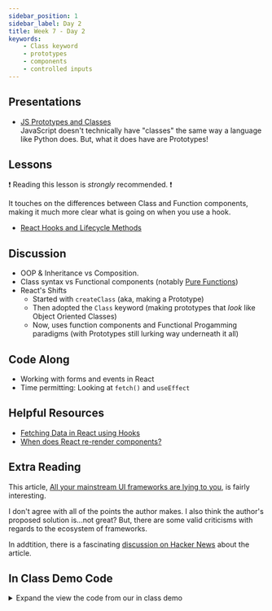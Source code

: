 ```yaml
---
sidebar_position: 1
sidebar_label: Day 2
title: Week 7 - Day 2
keywords:
    - Class keyword
    - prototypes
    - components
    - controlled inputs
---
```


## Presentations

- [JS Prototypes and Classes](https://docs.google.com/presentation/d/1pUhcUx89DHMSSMUbRKobe-kAq4XtC-_8IK-fFRjGIcY/edit?usp=sharing)
  <br/>JavaScript doesn't technically have "classes" the same way a language like Python does. But, what it does have are Prototypes!

## Lessons

:exclamation: Reading this lesson is _strongly_ recommended. :exclamation:

It touches on the differences between Class and Function components, making it much more clear what is going on when you use a hook.
- [React Hooks and Lifecycle Methods](/docs/lessons/react/react-hooks/)

## Discussion

- OOP & Inheritance vs Composition.
- Class syntax vs Functional components (notably [Pure Functions](https://react.dev/learn/keeping-components-pure))
- React's Shifts
  - Started with `createClass` (aka, making a Prototype)
  - Then adopted the `Class` keyword (making prototypes that _look_ like Object Oriented Classes)
  - Now, uses function components and Functional Progamming paradigms (with Prototypes still lurking way underneath it all)



## Code Along

- Working with forms and events in React
- Time permitting: Looking at `fetch()` and `useEffect`

## Helpful Resources

- [Fetching Data in React using Hooks](https://blog.bitsrc.io/fetching-data-in-react-using-hooks-c6fdd71cb24a)
- [When does React re-render components?](https://felixgerschau.com/react-rerender-components/)

## Extra Reading

This article, [All your mainstream UI frameworks are lying to you](https://moonthought.github.io/posts/all-your-mainstream-ui-frameworks-are-lying-to-you/), is fairly interesting.

I don't agree with all of the points the author makes. I also think the author's proposed solution is...not great? But, there are some valid criticisms with regards to the ecosystem of frameworks.

In addtition, there is a fascinating [discussion on Hacker News](https://news.ycombinator.com/item?id=37656257) about the article.

## In Class Demo Code

<details>
<summary>Expand the view the code from our in class demo</summary>
```jsx

// App.jsx
import { useState } from 'react'

import MyForm from './components/MyForm';
import './App.css';

function App() {
    const [someText, setSomeText] = useState('');

    // This function will be passed down as a prop to the Form component
    const getFormData = (text) => {
        setSomeText(text);
    }

    // This is a dummy array for demo purposes
    const myArray = ['foo', 'bar', 'baz'];

    return (
        <>
            <h1>Form Demo</h1>
            <MyForm action={getFormData} />
            // This will be populated when the `getFormData` function
            // is called from the child component...
            <p>{someText}</p>
            // This is how we map through an array in jsx
            // NOTE: You need to have a `key` property when mapping!
            // We'll discuss why soon
            {myArray.map(item => {
                return (<p key={item}>{item}</p>)
            })}
        </>
    );
}

export default App;

// MyForm.jsx
import { useState } from 'react';

const MyForm = ({ action }) => {
    const [myInput, setMyInput] = useState({
        "item1": '',
        "item2": ''
    });

    const handleChange = (e) => {
        // This is updating the object we created in state
        // the e.target.name is going to be our key,
        // the e.target.value will be the value
        setMyInput(currentState => ({
            ...currentState,
            [e.target.name]: e.target.value
        }))
    };

    const handleSubmit = (e) => {
        e.preventDefault();
        // call the function that was passed donw
        // this will send the data back up to the parent App.jsx
        action(myInput)
    };

    return (
        <>
            <form onSubmit={handleSubmit}>
                <label>
                    My Input
                    <input
                        type='text'
                        name='item1'
                        value={myInput.item1}
                        onChange={handleChange}
                    />
                </label>
                <label>
                    My Second Input
                    <input
                        type='text'
                        name='item2'
                        value={myInput.item2}
                        onChange={handleChange}
                    />
                </label>
                <button type='submit'>Submit stuff</button>
            </form>
        </>
    );
};

export default MyForm;
```
</details>